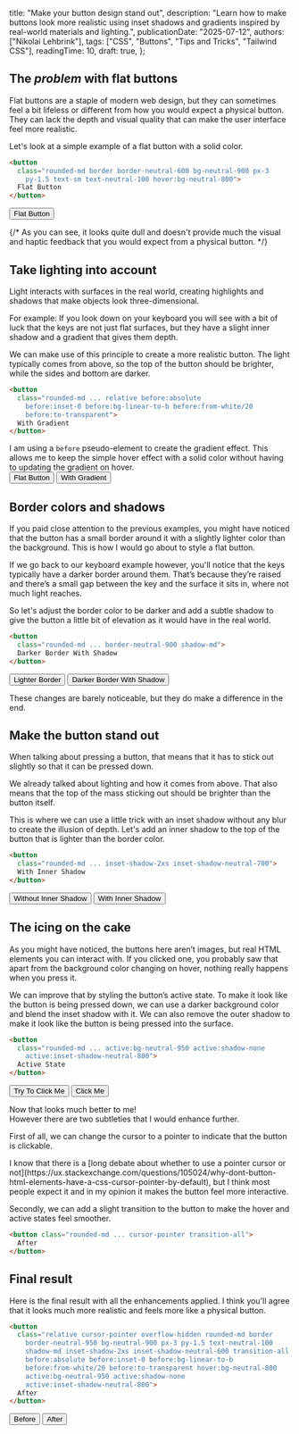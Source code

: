 
  title: "Make your button design stand out",
  description:
    "Learn how to make buttons look more realistic using inset shadows and gradients inspired by real-world materials and lighting.",
  publicationDate: "2025-07-12",
  authors: ["Nikolai Lehbrink"],
  tags: ["CSS", "Buttons", "Tips and Tricks", "Tailwind CSS"],
  readingTime: 10,
  draft: true,
};

## The _problem_ with flat buttons

Flat buttons are a staple of modern web design, but they can sometimes feel a bit lifeless or different from how you would expect a physical button. They can lack the depth and visual quality that can make the user interface feel more realistic.

Let's look at a simple example of a flat button with a solid color.

```html
<button
  class="rounded-md border border-neutral-600 bg-neutral-900 px-3
    py-1.5 text-sm text-neutral-100 hover:bg-neutral-800">
  Flat Button
</button>
```

<div className="not-prose flex justify-center rounded-lg bg-neutral-100 p-4">
  <button className="rounded-md border border-neutral-600 bg-neutral-900 px-3 py-1.5 text-sm text-neutral-100 hover:bg-neutral-800">
    Flat Button
  </button>
</div>

{/* As you can see, it looks quite dull and doesn't provide much the visual and haptic feedback that you would expect from a physical button. */}

## Take lighting into account

Light interacts with surfaces in the real world, creating highlights and shadows that make objects look three-dimensional.

For example: If you look down on your keyboard you will see with a bit of luck that the keys are not just flat surfaces, but they have a slight inner shadow and a gradient that gives them depth.

We can make use of this principle to create a more realistic button. The light typically comes from above, so the top of the button should be brighter, while the sides and bottom are darker.

```html /relative before:absolute/ /before:inset-0 before:bg-linear-to-b before:from-white/ /before:to-transparent/ noCopy
<button
  class="rounded-md ... relative before:absolute
    before:inset-0 before:bg-linear-to-b before:from-white/20
    before:to-transparent">
  With Gradient
</button>
```

<Alert type="info" className="mt-4">
  I am using a <code>before</code> pseudo-element to create the gradient effect.
  This allows me to keep the simple hover effect with a solid color without
  having to updating the gradient on hover.
</Alert>

<div className="not-prose mt-8 flex justify-center rounded-lg bg-neutral-100 p-4">
  <div className="flex gap-2">
    <button className="rounded-md border border-neutral-600 bg-neutral-900 px-3 py-1.5 text-sm text-neutral-100 hover:bg-neutral-800">
      Flat Button
    </button>
    <button className="not-prose relative overflow-hidden rounded-md border border-neutral-600 bg-neutral-900 px-3 py-1.5 text-sm text-neutral-100 before:absolute before:inset-0 before:bg-linear-to-b before:from-white/20 before:to-transparent hover:bg-neutral-800">
      With Gradient
    </button>
  </div>
</div>

## Border colors and shadows

If you paid close attention to the previous examples, you might have noticed that the button has a small border around it with a slightly lighter color than the background. This is how I would go about to style a flat button.

If we go back to our keyboard example however, you'll notice that the keys typically have a darker border around them. That’s because they’re raised and there’s a small gap between the key and the surface it sits in, where not much light reaches.

So let's adjust the border color to be darker and add a subtle shadow to give the button a little bit of elevation as it would have in the real world.

```html /border-neutral-900/ /shadow-md/ noCopy
<button
  class="rounded-md ... border-neutral-900 shadow-md">
  Darker Border With Shadow
</button>
```

<div className="not-prose flex justify-center rounded-lg bg-neutral-100 p-4">
  <div className="flex gap-2">
    <button className="relative overflow-hidden rounded-md border border-neutral-600 bg-neutral-900 px-3 py-1.5 text-sm text-neutral-100 before:absolute before:inset-0 before:bg-linear-to-b before:from-white/20 before:to-transparent hover:bg-neutral-800">
      Lighter Border
    </button>
    <button className="relative overflow-hidden rounded-md border border-neutral-900 bg-neutral-900 px-3 py-1.5 text-sm text-neutral-100 shadow-md before:absolute before:inset-0 before:bg-linear-to-b before:from-white/20 before:to-transparent hover:bg-neutral-800">
      Darker Border With Shadow
    </button>
  </div>
</div>

These changes are barely noticeable, but they do make a difference in the end.

## Make the button stand out

When talking about pressing a button, that means that it has to stick out slightly so that it can be pressed down.

We already talked about lighting and how it comes from above. That also means that the top of the mass sticking out should be brighter than the button itself.

This is where we can use a little trick with an inset shadow without any blur to create the illusion of depth. Let's add an inner shadow to the top of the button that is lighter than the border color.

```html /inset-shadow-2xs inset-shadow-neutral-700/ noCopy
<button
  class="rounded-md ... inset-shadow-2xs inset-shadow-neutral-700">
  With Inner Shadow
</button>
```

<div className="not-prose flex justify-center rounded-lg bg-neutral-100 p-4">
  <div className="flex gap-2">
    <button className="relative overflow-hidden rounded-md border border-neutral-900 bg-neutral-900 px-3 py-1.5 text-sm text-neutral-100 shadow-md before:absolute before:inset-0 before:bg-linear-to-b before:from-white/20 before:to-transparent hover:bg-neutral-800">
      Without Inner Shadow
    </button>
    <button className="relative overflow-hidden rounded-md border border-neutral-900 bg-neutral-900 px-3 py-1.5 text-sm text-neutral-100 shadow-md inset-shadow-2xs inset-shadow-neutral-700 before:absolute before:inset-0 before:bg-linear-to-b before:from-white/20 before:to-transparent hover:bg-neutral-800">
      With Inner Shadow
    </button>
  </div>
</div>

## The icing on the cake

As you might have noticed, the buttons here aren’t images, but real HTML elements you can interact with. If you clicked one, you probably saw that apart from the background color changing on hover, nothing really happens when you press it.

We can improve that by styling the button’s active state. To make it look like the button is being pressed down, we can use a darker background color and blend the inset shadow with it. We can also remove the outer shadow to make it look like the button is being pressed into the surface.

```html /active:bg-neutral-950 active:shadow-none/ /active:inset-shadow-neutral-800/ noCopy
<button
  class="rounded-md ... active:bg-neutral-950 active:shadow-none
    active:inset-shadow-neutral-800">
  Active State
</button>
```

<div className="not-prose flex justify-center rounded-lg bg-neutral-100 p-4">
  <div className="flex gap-2">
    <button className="relative overflow-hidden rounded-md border border-neutral-950 bg-neutral-900 px-3 py-1.5 text-sm text-neutral-100 shadow-md inset-shadow-2xs inset-shadow-neutral-600 before:absolute before:inset-0 before:bg-linear-to-b before:from-white/20 before:to-transparent hover:bg-neutral-800">
      Try To Click Me
    </button>
    <button className="relative overflow-hidden rounded-md border border-neutral-950 bg-neutral-900 px-3 py-1.5 text-sm text-neutral-100 shadow-md inset-shadow-2xs inset-shadow-neutral-600 before:absolute before:inset-0 before:bg-linear-to-b before:from-white/20 before:to-transparent hover:bg-neutral-800 active:bg-neutral-950 active:shadow-none active:inset-shadow-neutral-800">
      Click Me
    </button>
  </div>
</div>

Now that looks much better to me!  
However there are two subtleties that I would enhance further.

First of all, we can change the cursor to a pointer to indicate that the button is clickable.

<Alert>
  I know that there is a [long debate about whether to use a pointer cursor or
  not](https://ux.stackexchange.com/questions/105024/why-dont-button-html-elements-have-a-css-cursor-pointer-by-default),
  but I think most people expect it and in my opinion it makes the button feel
  more interactive.
</Alert>

Secondly, we can add a slight transition to the button to make the hover and active states feel smoother.

```html /cursor-pointer transition-all/ noCopy
<button class="rounded-md ... cursor-pointer transition-all">
  After
</button>
```

## Final result

Here is the final result with all the enhancements applied. I think you'll agree that it looks much more realistic and feels more like a physical button.

```html
<button
  class="relative cursor-pointer overflow-hidden rounded-md border
    border-neutral-950 bg-neutral-900 px-3 py-1.5 text-neutral-100
    shadow-md inset-shadow-2xs inset-shadow-neutral-600 transition-all
    before:absolute before:inset-0 before:bg-linear-to-b
    before:from-white/20 before:to-transparent hover:bg-neutral-800
    active:bg-neutral-950 active:shadow-none
    active:inset-shadow-neutral-800">
  After
</button>
```

<div className="not-prose relative flex items-center justify-center rounded-lg bg-linear-to-br from-sky-200 to-sky-50 p-4 text-sm">
  <div className="flex gap-2">
    <button className="rounded-md border border-neutral-600 bg-neutral-900 px-3 py-1.5 text-sm text-neutral-100 hover:bg-neutral-800">
      Before
    </button>
    <button className="relative cursor-pointer overflow-hidden rounded-md border border-neutral-950 bg-neutral-900 px-3 py-1.5 text-neutral-100 shadow-md inset-shadow-2xs inset-shadow-neutral-600 transition-all before:absolute before:inset-0 before:bg-linear-to-b before:from-white/20 before:to-transparent hover:bg-neutral-800 active:bg-neutral-950 active:shadow-none active:inset-shadow-neutral-800">
      After
    </button>
  </div>
</div>
